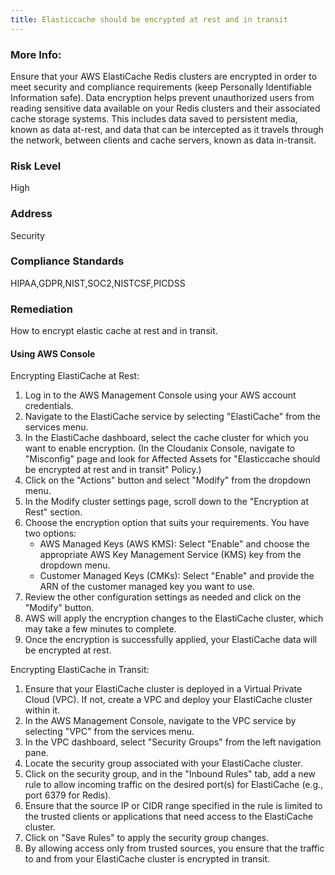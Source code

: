 ```yaml
---
title: Elasticcache should be encrypted at rest and in transit
---
```


### More Info:

Ensure that your AWS ElastiCache Redis clusters are encrypted in order to meet security and compliance requirements (keep Personally Identifiable Information safe). Data encryption helps prevent unauthorized users from reading sensitive data available on your Redis clusters and their associated cache storage systems. This includes data saved to persistent media, known as data at-rest, and data that can be intercepted as it travels through the network, between clients and cache servers, known as data in-transit.

### Risk Level

High

### Address

Security

### Compliance Standards

HIPAA,GDPR,NIST,SOC2,NISTCSF,PICDSS

### Remediation

How to encrypt elastic cache at rest and in transit.

#### Using AWS Console

Encrypting ElastiCache at Rest:
1. Log in to the AWS Management Console using your AWS account credentials.
2. Navigate to the ElastiCache service by selecting "ElastiCache" from the services menu.
3. In the ElastiCache dashboard, select the cache cluster for which you want to enable encryption.
    (In the Cloudanix Console, navigate to "Misconfig" page and look for Affected Assets for "Elasticcache should be encrypted at rest and in transit" Policy.)
4. Click on the "Actions" button and select "Modify" from the dropdown menu.
5. In the Modify cluster settings page, scroll down to the "Encryption at Rest" section.
6. Choose the encryption option that suits your requirements. You have two options:
   - AWS Managed Keys (AWS KMS): Select "Enable" and choose the appropriate AWS Key Management Service (KMS) key from the dropdown menu.
   - Customer Managed Keys (CMKs): Select "Enable" and provide the ARN of the customer managed key you want to use.
7. Review the other configuration settings as needed and click on the "Modify" button.
8. AWS will apply the encryption changes to the ElastiCache cluster, which may take a few minutes to complete.
9. Once the encryption is successfully applied, your ElastiCache data will be encrypted at rest.

Encrypting ElastiCache in Transit:
1. Ensure that your ElastiCache cluster is deployed in a Virtual Private Cloud (VPC). If not, create a VPC and deploy your ElastiCache cluster within it.
2. In the AWS Management Console, navigate to the VPC service by selecting "VPC" from the services menu.
3. In the VPC dashboard, select "Security Groups" from the left navigation pane.
4. Locate the security group associated with your ElastiCache cluster.
5. Click on the security group, and in the "Inbound Rules" tab, add a new rule to allow incoming traffic on the desired port(s) for ElastiCache (e.g., port 6379 for Redis).
6. Ensure that the source IP or CIDR range specified in the rule is limited to the trusted clients or applications that need access to the ElastiCache cluster.
7. Click on "Save Rules" to apply the security group changes.
8. By allowing access only from trusted sources, you ensure that the traffic to and from your ElastiCache cluster is encrypted in transit.
